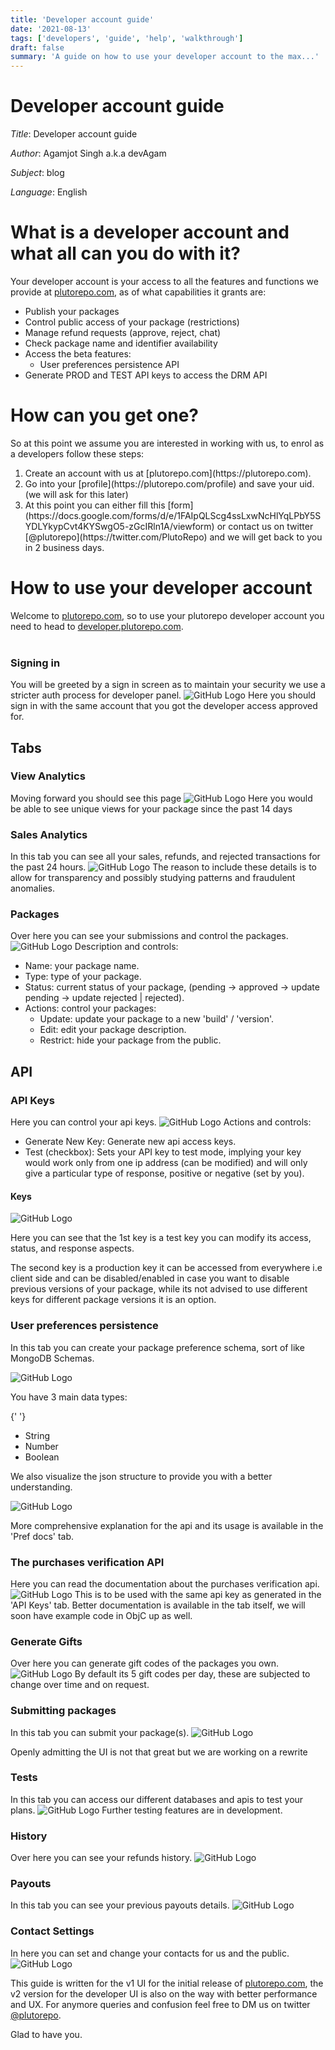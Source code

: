 ```yaml
---
title: 'Developer account guide'
date: '2021-08-13'
tags: ['developers', 'guide', 'help', 'walkthrough']
draft: false
summary: 'A guide on how to use your developer account to the max...'
---
```


# Developer account guide

_Title_: Developer account guide

_Author_: Agamjot Singh a.k.a devAgam

_Subject_: blog

_Language_: English

# What is a developer account and what all can you do with it?

Your developer account is your access to all the features and functions we provide at [plutorepo.com](https://plutorepo.com), as of what capabilities it grants are:

<ul>
  <li>Publish your packages</li>
  <li>Control public access of your package (restrictions)</li>
  <li>Manage refund requests (approve, reject, chat)</li>
  <li>Check package name and identifier availability</li>
  <li>
    Access the beta features:
    <ul>
      <li>User preferences persistence API</li>
    </ul>
  </li>
  <li>Generate PROD and TEST API keys to access the DRM API</li>
</ul>

# How can you get one?

So at this point we assume you are interested in working with us, to enrol as a developers follow these steps:

<ol>
  <li>Create an account with us at [plutorepo.com](https://plutorepo.com).</li>
  <li>
    Go into your [profile](https://plutorepo.com/profile) and save your uid. (we will ask for this
    later)
  </li>
  <li>
    At this point you can either fill this
    [form](https://docs.google.com/forms/d/e/1FAIpQLScg4ssLxwNcHlYqLPbY5SYDLYkypCvt4KYSwgO5-zGcIRln1A/viewform)
    or contact us on twitter [@plutorepo](https://twitter.com/PlutoRepo) and we will get back to you
    in 2 business days.
  </li>
</ol>

# How to use your developer account

Welcome to [plutorepo.com](https://plutorepo.com), so to use your plutorepo developer account you need to head to [developer.plutorepo.com](https://developer.plutorepo.com).<br/><br/>

### Signing in

You will be greeted by a sign in screen as to maintain your security we use a stricter auth process for developer panel.
![GitHub Logo](https://res.cloudinary.com/plutorepo-com/image/upload/v1628827282/sign-in-developer-page.png)
Here you should sign in with the same account that you got the developer access approved for.

## Tabs

### View Analytics

Moving forward you should see this page ![GitHub Logo](https://res.cloudinary.com/plutorepo-com/image/upload/v1628827559/general-over-view-dev-panel.png)
Here you would be able to see unique views for your package since the past 14 days

### Sales Analytics

In this tab you can see all your sales, refunds, and rejected transactions for the past 24 hours.
![GitHub Logo](https://res.cloudinary.com/plutorepo-com/image/upload/v1628827766/sale-analytics-devs.png)
The reason to include these details is to allow for transparency and possibly studying patterns and fraudulent anomalies.

### Packages

Over here you can see your submissions and control the packages.
![GitHub Logo](https://res.cloudinary.com/plutorepo-com/image/upload/v1628829334/package-info-dev-panel_j3mf9r.png)
Description and controls:

<ul>
  <li>Name: your package name.</li>
  <li>Type: type of your package.</li>
  <li>
    Status: current status of your package, (pending -> approved -> update pending -> update
    rejected | rejected).
  </li>
  <li>
    Actions: control your packages:
    <ul>
      <li>Update: update your package to a new 'build' / 'version'.</li>
      <li>Edit: edit your package description.</li>
      <li>Restrict: hide your package from the public.</li>
    </ul>
  </li>
</ul>

## API

### API Keys

Here you can control your api keys.
![GitHub Logo](https://res.cloudinary.com/plutorepo-com/image/upload/v1628829741/api-tab-dev-panel_ieiwvj.png)
Actions and controls:

<ul>
  <li>Generate New Key: Generate new api access keys.</li>
  <li>
    Test (checkbox): Sets your API key to test mode, implying your key would work only from one ip
    address (can be modified) and will only give a particular type of response, positive or negative
    (set by you).
  </li>
</ul>

#### Keys

![GitHub Logo](https://res.cloudinary.com/plutorepo-com/image/upload/v1628830089/Key-depictions-dev-panel.png)

Here you can see that the 1st key is a test key you can modify its access, status, and response aspects.

The second key is a production key it can be accessed from everywhere i.e client side and can be disabled/enabled in case you want to disable previous versions of your package, while its not advised to use different keys for different package versions it is an option.

### User preferences persistence

In this tab you can create your package preference schema, sort of like MongoDB Schemas.

![GitHub Logo](https://res.cloudinary.com/plutorepo-com/image/upload/v1628831798/Package-schema-page_baxcj6.png)

You have 3 main data types:

{' '}

<ul>
  <li>String</li>
  <li>Number</li>
  <li>Boolean</li>
</ul>
We also visualize the json structure to provide you with a better understanding.

![GitHub Logo](https://res.cloudinary.com/plutorepo-com/image/upload/v1628832086/new-package-schema_gpbnn0.png)

More comprehensive explanation for the api and its usage is available in the 'Pref docs' tab.

### The purchases verification API

Here you can read the documentation about the purchases verification api.
![GitHub Logo](https://res.cloudinary.com/plutorepo-com/image/upload/v1628832289/standard-api_vcjfwh.png)
This is to be used with the same api key as generated in the 'API Keys' tab. Better documentation is available in the tab itself, we will soon have example code in ObjC up as well.

### Generate Gifts

Over here you can generate gift codes of the packages you own.
![GitHub Logo](https://res.cloudinary.com/plutorepo-com/image/upload/v1628832598/gift-code-gen_qfrcq9.png)
By default its 5 gift codes per day, these are subjected to change over time and on request.

### Submitting packages

In this tab you can submit your package(s).
![GitHub Logo](https://res.cloudinary.com/plutorepo-com/image/upload/v1628832850/submit-package_bcwdyl.png)

Openly admitting the UI is not that great but we are working on a rewrite

### Tests

In this tab you can access our different databases and apis to test your plans.
![GitHub Logo](https://res.cloudinary.com/plutorepo-com/image/upload/v1628833072/pacakge-identifier_fmcw9h.png)
Further testing features are in development.

### History

Over here you can see your refunds history.
![GitHub Logo](https://res.cloudinary.com/plutorepo-com/image/upload/v1628833138/history_id8bhr.png)

### Payouts

In this tab you can see your previous payouts details.
![GitHub Logo](https://res.cloudinary.com/plutorepo-com/image/upload/v1628833334/payouts-histroy_ubckq4.png)

### Contact Settings

In here you can set and change your contacts for us and the public.
![GitHub Logo](https://res.cloudinary.com/plutorepo-com/image/upload/v1628833497/contact-settings_khgizs.png)

This guide is written for the v1 UI for the initial release of [plutorepo.com](https://plutorepo.com), the v2 version for the developer UI is also on the way with better performance and UX. For anymore queries and confusion feel free to DM us on twitter [@plutorepo](https://twitter.com/PlutoRepo).

Glad to have you.
